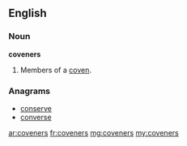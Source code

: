 ==English==

===Noun===
'''coveners'''

# {{plural of|[[covener]]}}  Members of a [[coven]].

===Anagrams===
* [[conserve#English|conserve]]
* [[converse#English|converse]]

[[ar:coveners]]
[[fr:coveners]]
[[mg:coveners]]
[[my:coveners]]